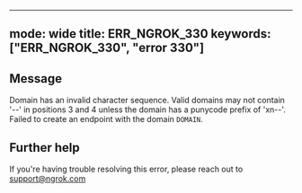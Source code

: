 
---
mode: wide
title: ERR_NGROK_330
keywords: ["ERR_NGROK_330", "error 330"]
---

## Message
Domain has an invalid character sequence. Valid domains may not contain '--' in positions 3 and 4 unless the domain has a punycode prefix of 'xn--'. Failed to create an endpoint with the domain `DOMAIN`.




## Further help
If you're having trouble resolving this error, please reach out to [support@ngrok.com](mailto:support@ngrok.com?subject=Help%20with%20ERR_NGROK_330)

